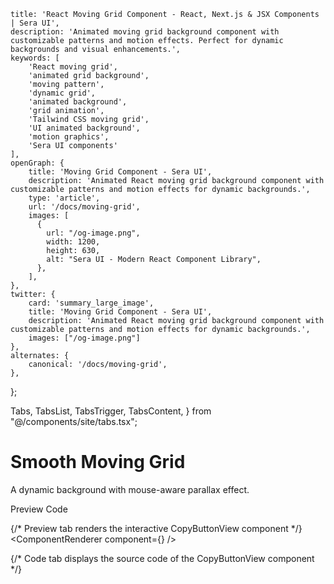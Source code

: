     title: 'React Moving Grid Component - React, Next.js & JSX Components | Sera UI',
    description: 'Animated moving grid background component with customizable patterns and motion effects. Perfect for dynamic backgrounds and visual enhancements.',
    keywords: [
        'React moving grid',
        'animated grid background',
        'moving pattern',
        'dynamic grid',
        'animated background',
        'grid animation',
        'Tailwind CSS moving grid',
        'UI animated background',
        'motion graphics',
        'Sera UI components'
    ],
    openGraph: {
        title: 'Moving Grid Component - Sera UI',
        description: 'Animated React moving grid background component with customizable patterns and motion effects for dynamic backgrounds.',
        type: 'article',
        url: '/docs/moving-grid',
        images: [
          {
            url: "/og-image.png",
            width: 1200,
            height: 630,
            alt: "Sera UI - Modern React Component Library",
          },
        ],
    },
    twitter: {
        card: 'summary_large_image',
        title: 'Moving Grid Component - Sera UI',
        description: 'Animated React moving grid background component with customizable patterns and motion effects for dynamic backgrounds.',
        images: ["/og-image.png"]
    },
    alternates: {
        canonical: '/docs/moving-grid',
    },
};

  Tabs,
  TabsList,
  TabsTrigger,
  TabsContent,
} from "@/components/site/tabs.tsx";

<HideTOC />



# Smooth Moving Grid <AI dir="left"/>
A dynamic background with mouse-aware parallax effect.



<Tabs defaultValue="preview" className="">
  <TabsList>
    <TabsTrigger value="preview">Preview</TabsTrigger>
    <TabsTrigger value="code">Code</TabsTrigger>
  </TabsList>

  {/* Preview tab renders the interactive CopyButtonView component */}
  <TabsContent value="preview">
    <ComponentRenderer component={<GridBackgroundView />} />
  </TabsContent>

  {/* Code tab displays the source code of the CopyButtonView component */}
  <TabsContent value="code">
    <CodeBlock filePath="src/app/docs/moving-grid/moving-grid.tsx" />
  </TabsContent>
</Tabs>
